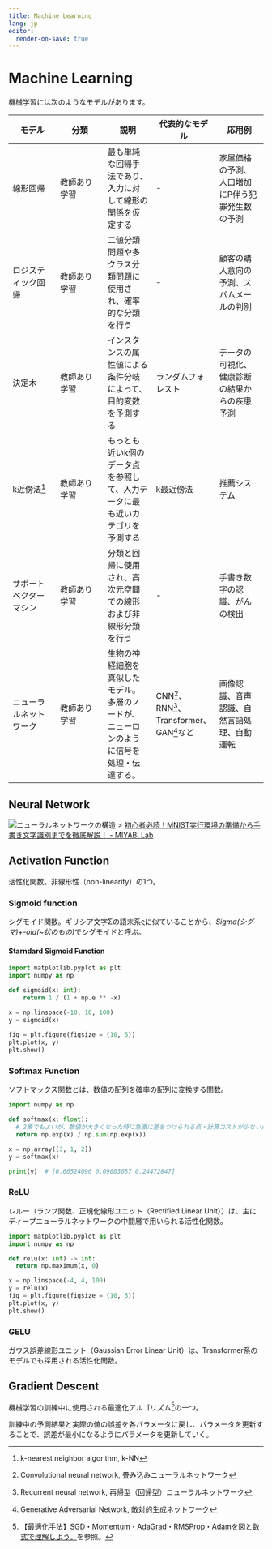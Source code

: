 ```yaml
---
title: Machine Learning
lang: jp
editor:
  render-on-save: true
---
```


# Machine Learning

機械学習には次のようなモデルがあります。

| モデル | 分類 | 説明 | 代表的なモデル | 応用例 |
|---|---|---|---|---|
| 線形回帰 | 教師あり学習 | 最も単純な回帰手法であり、入力に対して線形の関係を仮定する | - | 家屋価格の予測、人口増加にP伴う犯罪発生数の予測 |
| ロジスティック回帰 | 教師あり学習 | 二値分類問題や多クラス分類問題に使用され、確率的な分類を行う | - | 顧客の購入意向の予測、スパムメールの判別 |
| 決定木 | 教師あり学習| インスタンスの属性値による条件分岐によって、目的変数を予測する | ランダムフォレスト | データの可視化、健康診断の結果からの疾患予測 |
| k近傍法[^k-NN] | 教師あり学習 | もっとも近いk個のデータ点を参照して、入力データに最も近いカテゴリを予測する | k最近傍法 | 推薦システム |
| サポートベクターマシン | 教師あり学習 | 分類と回帰に使用され、高次元空間での線形および非線形分類を行う | - | 手書き数字の認識、がんの検出 |
| ニューラルネットワーク | 教師あり学習 | 生物の神経細胞を真似したモデル。多層のノードが、ニューロンのように信号を処理・伝達する。 | CNN[^cnn]、RNN[^rnn]、Transformer、GAN[^gan]など | 画像認識、音声認識、自然言語処理、自動運転 |

[^k-NN]: k-nearest neighbor algorithm, k-NN
[^cnn]: Convolutional neural network, 畳み込みニューラルネットワーク
[^rnn]: Recurrent neural network, 再帰型（回帰型）ニューラルネットワーク
[^gan]: Generative Adversarial Network, 敵対的生成ネットワーク

## Neural Network

![ニューラルネットワークの構造](https://miyabi-lab.space/assets/imgs/blog/upload/images/nn_fig17.001_ut1523588254.jpeg)
> [初心者必読！MNIST実行環境の準備から手書き文字識別までを徹底解説！ - MIYABI Lab](https://miyabi-lab.space/blog/10)

## Activation Function

活性化関数。非線形性（non-linearity）の1つ。

### Sigmoid function

シグモイド関数。ギリシア文字Σの語末系ςに似ていることから、*Sigma(シグマ)*+*-oid(~状のもの)*でシグモイドと呼ぶ。

#### Starndard Sigmoid Function

```python
import matplotlib.pyplot as plt
import numpy as np

def sigmoid(x: int):
    return 1 / (1 + np.e ** -x)

x = np.linspace(-10, 10, 100)
y = sigmoid(x)
 
fig = plt.figure(figsize = (10, 5))
plt.plot(x, y)
plt.show()
```

### Softmax Function

ソフトマックス関数とは、数値の配列を確率の配列に変換する関数。

```python
import numpy as np

def softmax(x: float):
  # 2乗でもよいが、数値が大きくなった時に急激に差をつけられる点・計算コストが少ない点から、自然対数を用いるらしい。
  return np.exp(x) / np.sum(np.exp(x))

x = np.array([3, 1, 2])
y = softmax(x)

print(y)  # [0.66524096 0.09003057 0.24472847]
```

### ReLU

レルー（ランプ関数、正規化線形ユニット（Rectified Linear Unit））は、主にディープニューラルネットワークの中間層で用いられる活性化関数。

```python
import matplotlib.pyplot as plt
import numpy as np

def relu(x: int) -> int:
  return np.maximum(x, 0)

x = np.linspace(-4, 4, 100)
y = relu(x)
fig = plt.figure(figsize = (10, 5))
plt.plot(x, y)
plt.show()
```

### GELU

ガウス誤差線形ユニット（Gaussian Error Linear Unit）は、Transformer系のモデルでも採用される活性化関数。

## Gradient Descent

機械学習の訓練中に使用される最適化アルゴリズム[^optimizer]の一つ。

[^optimizer]: [【最適化手法】SGD・Momentum・AdaGrad・RMSProp・Adamを図と数式で理解しよう。](https://kunassy.com/oprimizer/)を参照。

訓練中の予測結果と実際の値の誤差を各パラメータに戻し、パラメータを更新することで、誤差が最小になるようにパラメータを更新していく。

